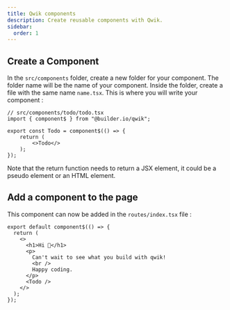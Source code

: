 ```yaml
---
title: Qwik components
description: Create reusable components with Qwik.
sidebar:
  order: 1
---
```


## Create a Component

In the `src/components` folder, create a new folder for your component.
The folder name will be the name of your component. Inside the folder, create a file with the same name `name.tsx`.
This is where you will write your component :

```tsx
// src/components/todo/todo.tsx
import { component$ } from "@builder.io/qwik";

export const Todo = component$(() => {
    return (
        <>Todo</>
    );
});
```

Note that the return function needs to return a JSX element, it could be a pseudo element or an HTML element.

## Add a component to the page

This component can now be added in the `routes/index.tsx` file :

```tsx
export default component$(() => {
  return (
    <>
      <h1>Hi 👋</h1>
      <p>
        Can't wait to see what you build with qwik!
        <br />
        Happy coding.
      </p>
      <Todo />
    </>
  );
});
```
